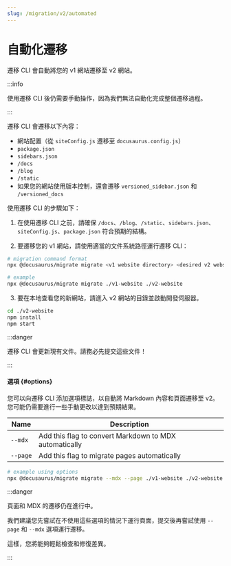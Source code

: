 ```yaml
---
slug: /migration/v2/automated
---
```


# 自動化遷移

遷移 CLI 會自動將您的 v1 網站遷移至 v2 網站。

:::info

使用遷移 CLI 後仍需要手動操作，因為我們無法自動化完成整個遷移過程。

:::

遷移 CLI 會遷移以下內容：

- 網站配置（從 `siteConfig.js` 遷移至 `docusaurus.config.js`）
- `package.json`
- `sidebars.json`
- `/docs`
- `/blog`
- `/static`
- 如果您的網站使用版本控制，還會遷移 `versioned_sidebar.json` 和 `/versioned_docs`

使用遷移 CLI 的步驟如下：

1. 在使用遷移 CLI 之前，請確保 `/docs`、`/blog`、`/static`、`sidebars.json`、`siteConfig.js`、`package.json` 符合預期的結構。

2. 要遷移您的 v1 網站，請使用適當的文件系統路徑運行遷移 CLI：

```bash
# migration command format
npx @docusaurus/migrate migrate <v1 website directory> <desired v2 website directory>

# example
npx @docusaurus/migrate migrate ./v1-website ./v2-website
```

3. 要在本地查看您的新網站，請進入 v2 網站的目錄並啟動開發伺服器。

```bash npm2yarn
cd ./v2-website
npm install
npm start
```

:::danger

遷移 CLI 會更新現有文件。請務必先提交這些文件！

:::

#### 選項 {#options}

您可以向遷移 CLI 添加選項標誌，以自動將 Markdown 內容和頁面遷移至 v2。您可能仍需要進行一些手動更改以達到預期結果。

| Name     | Description                                            |
| -------- | ------------------------------------------------------ |
| `--mdx`  | Add this flag to convert Markdown to MDX automatically |
| `--page` | Add this flag to migrate pages automatically           |

```bash
# example using options
npx @docusaurus/migrate migrate --mdx --page ./v1-website ./v2-website
```

:::danger

頁面和 MDX 的遷移仍在進行中。

我們建議您先嘗試在不使用這些選項的情況下運行頁面，提交後再嘗試使用 `--page` 和 `--mdx` 選項運行遷移。

這樣，您將能夠輕鬆檢查和修復差異。

:::